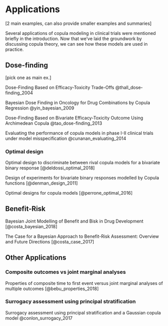 
# Applications

[2 main examples, can also provide smaller examples and summaries]

Several applications of copula modeling in clinical trials were mentioned briefly in the introduction. Now that we've laid the groundwork by discussing copula theory, we can see how these models are used in practice.

## Dose-finding

[pick one as main ex.]

Dose-Finding Based on Efficacy-Toxicity Trade-Offs
@thall_dose-finding_2004

Bayesian Dose Finding in Oncology for Drug Combinations by Copula Regression @yin_bayesian_2009

Dose-Finding Based on Bivariate Efficacy-Toxicity Outcome Using Archimedean Copula @tao_dose-finding_2013

Evaluating the performance of copula models in phase I-II clinical trials under model misspecification
@cunanan_evaluating_2014

### Optimal design
Optimal design to discriminate between rival copula models for a bivariate binary response [@deldossi_optimal_2018]

Design of experiments for bivariate binary responses modelled by Copula functions [@denman_design_2011]

Optimal designs for copula models [@perrone_optimal_2016]

## Benefit-Risk

Bayesian Joint Modelling of Benefit and Bisk in Drug Development
[@costa_bayesian_2018]

The Case for a Bayesian Approach to Benefit-Risk Assessment: Overview and Future Directions
[@costa_case_2017]


## Other Applications

### Composite outcomes vs joint marginal analyses

Properties of composite time to first event versus joint marginal analyses of multiple outcomes
[@bebu_properties_2018]

### Surrogacy assessment using principal stratification

Surrogacy assessment using principal stratification and a Gaussian copula model
@conlon_surrogacy_2017

<!--
case-control/paired study??

ENAR topic - Operating Characteristics of Bayesian Joint Benefit-Risk Copula Models
-->